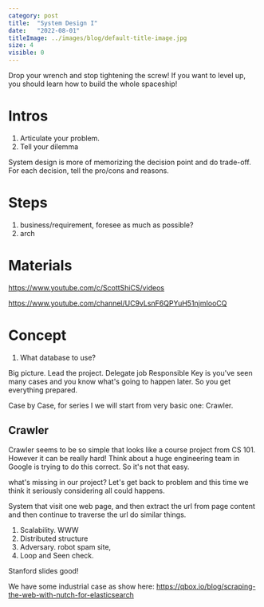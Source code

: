 ```yaml
---
category: post
title:  "System Design I"
date:   "2022-08-01"
titleImage: ../images/blog/default-title-image.jpg
size: 4
visible: 0
---
```


Drop your wrench and stop tightening the screw! If you want to level up, you should learn how to build the whole spaceship!

# Intros
1. Articulate your problem.
2. Tell your dilemma

System design is more of memorizing the decision point and do trade-off. For each decision, tell the pro/cons and reasons.

# Steps
1. business/requirement, foresee as much as possible?
2. arch


# Materials
https://www.youtube.com/c/ScottShiCS/videos

https://www.youtube.com/channel/UC9vLsnF6QPYuH51njmIooCQ

# Concept
1. What database to use? 

Big picture.
Lead the project.
Delegate job
Responsible 
Key is you've seen many cases and you know what's going to happen later. So you get everything prepared.

Case by Case, for series I we will start from very basic one: Crawler.
## Crawler
Crawler seems to be so simple that looks like a course project from CS 101. However it can be really hard! Think about a huge engineering team in Google is trying to do this correct. So it's not that easy.

what's missing in our project? Let's get back to problem and this time we think it seriously considering all could happens.

System that visit one web page, and then extract the url from page content and then continue to traverse the url do similar things.

1. Scalability. WWW
2. Distributed structure
3. Adversary. robot spam site, 
4. Loop and Seen check.

Stanford slides good!

We have some industrial case as show here:
https://qbox.io/blog/scraping-the-web-with-nutch-for-elasticsearch

